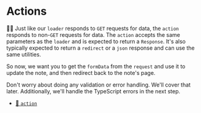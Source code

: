 # Actions

👨‍💼 Just like our `loader` responds to `GET` requests for data, the `action`
responds to non-`GET` requests for data. The `action` accepts the same
parameters as the `loader` and is expected to return a `Response`. It's also
typically expected to return a `redirect` or a `json` response and can use the
same utilities.

So now, we want you to get the `formData` from the `request` and use it to
update the note, and then redirect back to the note's page.

<callout-muted>
	Don't worry about doing any validation or error handling. We'll cover that
	later. Additionally, we'll handle the TypeScript errors in the next step.
</callout-muted>

- [📜 `action`](https://remix.run/docs/en/main/route/action)
